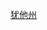 {{Userbox
  |border-c = lightgrey
  |border-s = 1
  |id-c     = lightgrey
  |id-s     = 12
  |id-fc    = 
  |info-c   = white
  |info-s   = 9
  |info-fc  = black
  |id       = [[Image:Flag of Utah.svg|60px]]
  |info     = 这个用户居住于'''[[犹他州]]'''。
}}<includeonly>
[[Category:犹他州维基人|{{PAGENAME}}]]
</includeonly><noinclude>
[[Category:犹他州维基人|犹他州]]
</noinclude>